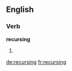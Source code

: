 ==English==

===Verb===
'''recursing'''

# {{present participle of|[[recurse]]}}

[[de:recursing]]
[[fr:recursing]]